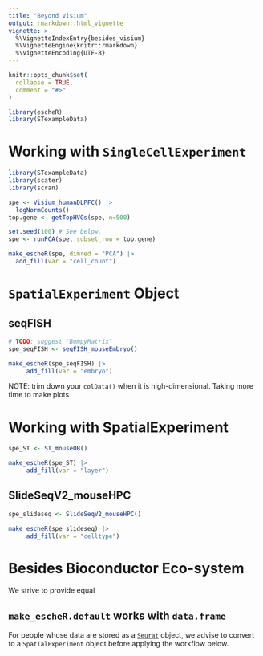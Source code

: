 ```yaml
---
title: "Beyond Visium"
output: rmarkdown::html_vignette
vignette: >
  %\VignetteIndexEntry{besides_visium}
  %\VignetteEngine{knitr::rmarkdown}
  %\VignetteEncoding{UTF-8}
---
```


```r
knitr::opts_chunk$set(
  collapse = TRUE,
  comment = "#>"
)
```

```r
library(escheR)
library(STexampleData)
```

# Working with `SingleCellExperiment`
```r
library(STexampleData)
library(scater)
library(scran)

spe <- Visium_humanDLPFC() |> 
  logNormCounts()
top.gene <- getTopHVGs(spe, n=500)

set.seed(100) # See below.
spe <- runPCA(spe, subset_row = top.gene) 

make_escheR(spe, dimred = "PCA") |> 
  add_fill(var = "cell_count")
```

# `SpatialExperiment` Object
## seqFISH
```r
# TODO: suggest "BumpyMatrix"
spe_seqFISH <- seqFISH_mouseEmbryo()

make_escheR(spe_seqFISH) |>
     add_fill(var = "embryo")
```

NOTE: trim down your `colData()` when it is high-dimensional.
Taking more time to make plots



# Working with SpatialExperiment
```r
spe_ST <- ST_mouseOB()

make_escheR(spe_ST) |>
     add_fill(var = "layer")
```


## SlideSeqV2_mouseHPC
```r
spe_slideseq <- SlideSeqV2_mouseHPC()

make_escheR(spe_slideseq) |>
     add_fill(var = "celltype")
```

# Besides Bioconductor Eco-system

We strive to provide equal

## `make_escheR.default` works with `data.frame`

For people whose data are stored as a [`Seurat`](https://satijalab.org/seurat/articles/spatial_vignette.html) object, we advise to convert to a `SpatialExperiment` object before applying the workflow below.

```r
```
